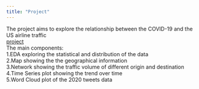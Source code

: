 ```yaml
---
title: "Project"
---
```


The project aims to explore the relationship between the COVID-19 and the US airline traffic<br>
[project](projectxyz.html)<br>
The main components:<br>
1.EDA exploring the statistical and distribution of the data<br>
2.Map showing the the geographical information<br>
3.Network showing the traffic volume of different origin and destination<br>
4.Time Series plot showing the trend over time<br>
5.Word Cloud plot of the 2020 tweets data<br>